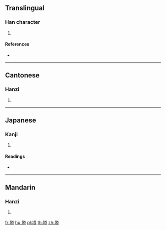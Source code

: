 ==Translingual==

===Han character===
{{Han char|rn=33|rad=士|as=12|sn=15|four=48146|canj=GTWI,XGTWI|ids=⿰士尊}}

# {{defn|Han|sort=士12}}

====References====
* {{Han ref|kx=0244.100|dkj=05678|dj=0484.160|hdz=10488.130|uh=58FF|ud=22783|bh=E553|bd=58707}}

----

==Cantonese==

===Hanzi===
{{yue-hanzi|jyut=[[cun1]]|y=chun1}}

# {{defn|lang=yue|sort=士12}}

----

==Japanese==

===Kanji===
{{ja-kanji|grade=|rs=士12}}

# {{defn|lang=ja|sort=士12}}

====Readings====
* {{ja-readings|on=[[しゅん]] (shun), [[そん]] (son)|kun=[[まう]] (mau)}}

----

==Mandarin==

===Hanzi===
{{cmn-hanzi|pin=[[zǔn]] ([[zun3]])|wg=tsun<sup>3</sup>}}

# {{defn|lang=cmn|sort=士12}}

[[fr:壿]]
[[hu:壿]]
[[pl:壿]]
[[th:壿]]
[[zh:壿]]